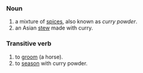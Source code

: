 ===Noun===

# a mixture of [[spice]]s, also known as ''curry powder''.
# an Asian [[stew]] made with curry.

===Transitive verb===

# to [[groom]] (a horse).
# to [[season]] with curry powder.